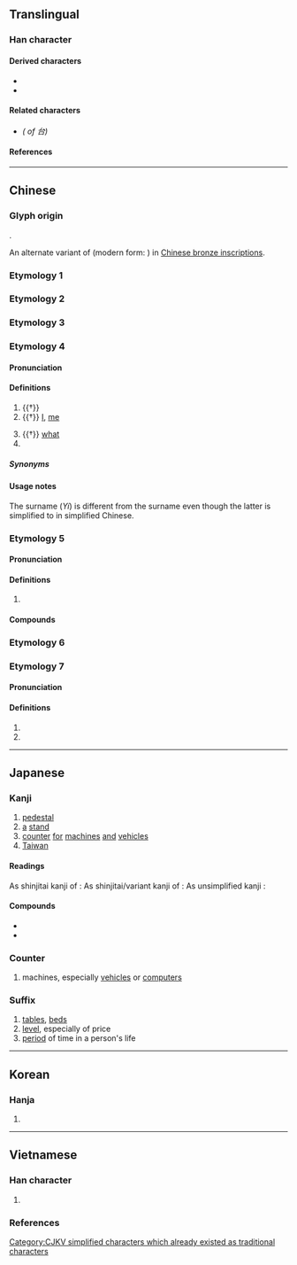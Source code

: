 {{also|臺|檯|颱|枱}}
{{character info/new}}
==Translingual==
{{stroke order|strokes=5}}
{{ja-forms|台|台|[[臺]]/台}}

===Han character===
{{Han char|rn=30|rad=口|as=02|sn=5|four=23600|canj=IR|ids=⿱厶口}}

====Derived characters====
* {{l|mul|[[佁]], [[冶]], [[咍]], [[坮]], [[始]], [[孡]], [[𭘚]], [[怡]], [[抬]], [[治]], [[迨]], [[𣅿]], [[胎]], [[枱]], [[殆]], [[𣭆]], [[炲]], [[珆]], [[兘]], [[𤫳]], [[眙]], [[𥙉]], [[秮]], [[𥹋]], [[紿]]([[绐]]), [[耛]], [[𧉟]], [[詒]]([[诒]]), [[貽]]([[贻]]), [[跆]], [[軩]], [[鈶]]([[𬭀]]), [[𣖤]], [[颱]], [[飴]]([[饴]]), [[駘]]([[骀]]), [[𩲥]], [[鮐]]([[鲐]]), [[𩿡]], [[齝]]}}
* {{l|mul|[[乨]], [[刣]], [[𠄩]], [[𠡇]], [[㣍]], [[邰]], [[𪱜]], [[㰧]], [[𢦯]], [[瓵]], [[𫨩]], [[𧠜]], [[辝]], [[𩒎]]([[𫖭]]), [[苔]], [[笞]], [[㾂]], [[怠]], [[枲]], [[炱]], [[𥁐]], [[𫢼]], [[𬆗]], [[𮩻]], [[袬]], [[囼]]}}

====Related characters====
* {{l|mul|[[臺]]}} ''({{w|Traditional Chinese|Traditional form}} of 台)''

====References====
{{Han ref|kx=0172.130|dkj=03246|dj=0384.010|hdz=10575.020|uh=53F0}}

----

==Chinese==

===Glyph origin===
{{Han etym}}
{{Han compound|㠯|口|c1=p|c2=s|t2=mouth|ls=psc}}.

An alternate variant of {{och-l|㠯}} (modern form: {{m|zh|以}}) in [[w:Chinese bronze inscriptions|Chinese bronze inscriptions]].

===Etymology 1===
{{zh-see|臺}}

===Etymology 2===
{{zh-see|颱}}

===Etymology 3===
{{zh-see|檯}}

===Etymology 4===
{{zh-forms}}
{{zh-wp|zh:台姓}}

====Pronunciation====
{{zh-pron
|m=yí
|c=ji4
|h=
|mn=î
|w=
|mc=1
|oc=1,4
|ma=
|cat=a,pron,pn
}}

====Definitions====
{{zh-hanzi}}

# {{†}} {{zh-original|怡|[[happy]], [[pleased]]}}
# {{†}} [[I]], [[me]]
#: {{zh-x|非 台{yí} 小子 敢 行 稱 亂。|It is not '''I''', the little child, who dare to raise a rebellion.|CL|ref=Shangshu}}
# {{†}} [[what]]
# {{surname|zh}}

=====Synonyms=====
{{zh-dial|我}}

====Usage notes====
The surname {{lang|zh|台}} (''Yí'') is different from the surname {{zh-l|臺*|Tái}} even though the latter is simplified to {{lang|zh|台}} in simplified Chinese.

===Etymology 5===
{{zh-forms}}

====Pronunciation====
{{zh-pron
|m=tāi
|c=toi1
|h=
|mn=thai
|w=
|mc=2
|oc=n,1
|ma=
|cat=pn
}}

====Definitions====
{{zh-hanzi}}

# {{zh-used2|p}}

====Compounds====
{{zh-der|天台山|台州}}

===Etymology 6===
{{zh-see|鮐|v}}

===Etymology 7===
{{zh-forms}}

====Pronunciation====
{{zh-pron
|m=sì
|cat=v,n
}}

====Definitions====
{{zh-hanzi}}

# {{zh-alt-form|嗣}}
# {{zh-alt-form|始}}

----

==Japanese==
{{ja-kanji forms|台|臺}}

===Kanji===
{{ja-kanji|grade=2|rs=口02|kyu=臺}}

# [[pedestal]]
# [[a]] [[stand]]
# [[counter]] [[for]] [[machines]] [[and]] [[vehicles]]
# [[Taiwan]]

====Readings====
As shinjitai kanji of {{ja-l|臺}}:
{{ja-readings
|goon=だい
|kanon=たい
|kun=うてな-, しもべ-, つかさ-, よろこぶ-, われ-
|nanori=だい, もと
}}
As shinjitai/variant kanji of {{ja-l|颱}}:
{{ja-readings
|goon=たい
|kanon=たい
}}
As unsimplified kanji {{ja-l|台}}:
{{ja-readings
|goon=い
|kanon=い
}}

====Compounds====
* {{ja-r|仙%台|せん%だい}}
* {{ja-r|台%所|だい%どころ}}

===Counter===
{{ja-pos|だい|counter}}

# machines, especially [[vehicles]] or [[computer]]s

===Suffix===
{{ja-pos|だい|suffix}}

# [[table]]s, [[bed]]s
# [[level]], especially of price
# [[period]] of time in a person's life

----

==Korean==

===Hanja===
{{ko-hanja|hangeul=[[태]], [[이]], [[대]]|rv=tae, i, dae|mr=t'ae, i, dae}}

# {{rfdef|ko|sort=口02}}

----

==Vietnamese==

===Han character===
{{vi-readings|rs=口02
|hanviet=thai-tdcndg;tdcntd;gdhn, đài-tdcntd;gdhn
|phienthiet=湯來 thang lai, 堂來 đoàng lai
|nom=thơi-tdcndg;tdcntd;gdhn;btcn;taberd, thai-tdcndg;tdcntd;gdhn;taberd, thay-tdcndg;tdcntd;btcn;taberd, hay-tdcndg;tdcntd, đài-tdcntd;btcn, thài-tdcntd, hai-gdhn, đày-btcn
}}

# {{rfdef|vi|sort=口02}}

===References===
<references/>

[[Category:CJKV simplified characters which already existed as traditional characters]]